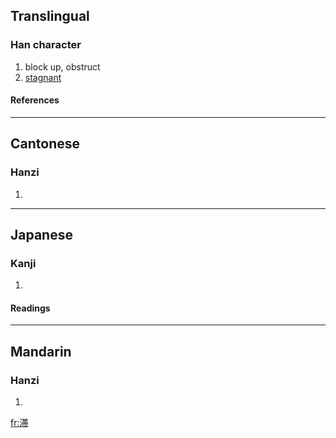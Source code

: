 {{see|滯}}

==Translingual==
===Han character===
{{Han char|rn=85|rad=水|as=09|sn=12|four=|canj=水廿十月 (ETJB)}}
# block up, obstruct
# [[stagnant]]
====References====
{{Han ref|kx=0639.111|dkj=18067|hdz=31669.020|uh=6EDE|ud=28382}}

----
==Cantonese==
===Hanzi===
{{yue-hanzi|jyut=|y=jai6}}
# {{defn|Cantonese}}

----
==Japanese==
===Kanji===
{{ja-kanji|grade=c|rs=水09}}
# {{defn|Japanese}} 
====Readings====
{{ja-readings|on=[[たい]] (tai)|kun=[[とどこおる]] (todokooru)}}

----
==Mandarin==
===Hanzi===
{{cmn-hanzi|tra=滯|pin=[[mèn]] (men4), [[zhì]] (zhi4)|wg=men<sup>4</sup>, chih<sup>4</sup>}}
# {{defn|Mandarin}}

[[fr:滞]]